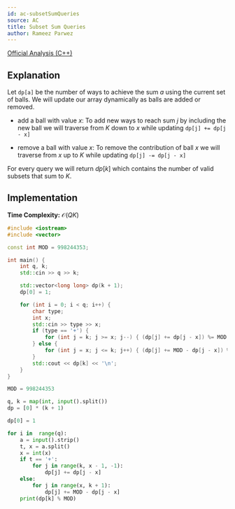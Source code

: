 ```yaml
---
id: ac-subsetSumQueries
source: AC
title: Subset Sum Queries
author: Rameez Parwez
---
```


[Official Analysis (C++)](https://atcoder.jp/contests/abc321/editorial/7281)

## Explanation

Let $\texttt{dp[a]}$ be the number of ways to achieve the sum $a$ using the current set of balls. We will update our array dynamically as balls are added or removed.

- add a ball with value $x$: To add new ways to reach sum $j$ by including the new ball we will traverse from $K$ down to $x$ while updating $\texttt{dp[j] += dp[j - x]}$

- remove a ball with value $x$: To remove the contribution of ball $x$ we will traverse from $x$ up to $K$ while updating $\texttt{dp[j] -= dp[j - x]}$

For every query we will return $dp[k]$ which contains the number of valid subsets that sum to $K$.

## Implementation

**Time Complexity:** $\mathcal{O}(QK)$

<LanguageSection>
<CPPSection>

```cpp
#include <iostream>
#include <vector>

const int MOD = 998244353;

int main() {
	int q, k;
	std::cin >> q >> k;

	std::vector<long long> dp(k + 1);
	dp[0] = 1;

	for (int i = 0; i < q; i++) {
		char type;
		int x;
		std::cin >> type >> x;
		if (type == '+') {
			for (int j = k; j >= x; j--) { (dp[j] += dp[j - x]) %= MOD; }
		} else {
			for (int j = x; j <= k; j++) { (dp[j] += MOD - dp[j - x]) %= MOD; }
		}
		std::cout << dp[k] << '\n';
	}
}
```

</CPPSection>
<PySection>

```py
MOD = 998244353

q, k = map(int, input().split())
dp = [0] * (k + 1)

dp[0] = 1

for i in  range(q):
    a = input().strip()
    t, x = a.split()
    x = int(x)
    if t == '+':
        for j in range(k, x - 1, -1):
            dp[j] += dp[j - x]
    else:
        for j in range(x, k + 1):
            dp[j] += MOD - dp[j - x]
    print(dp[k] % MOD)
```

</PySection>
</LanguageSection>
